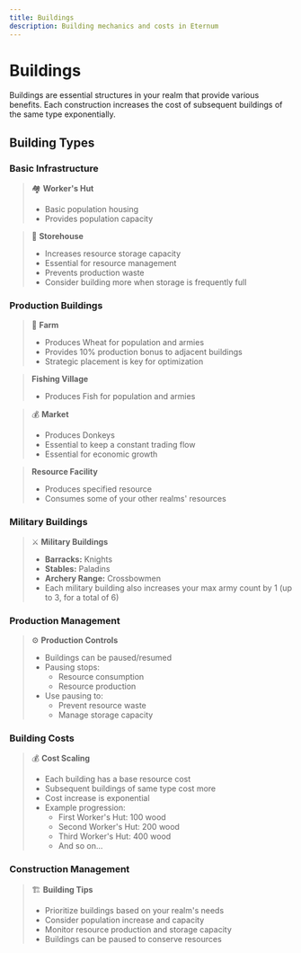 ```yaml
---
title: Buildings
description: Building mechanics and costs in Eternum
---
```


# Buildings

Buildings are essential structures in your realm that provide various benefits. Each construction increases the cost of
subsequent buildings of the same type exponentially.

## Building Types

### Basic Infrastructure

> 🏘️ **Worker's Hut**
>
> - Basic population housing
> - Provides population capacity

> 🏪 **Storehouse**
>
> - Increases resource storage capacity
> - Essential for resource management
> - Prevents production waste
> - Consider building more when storage is frequently full

### Production Buildings

> 🌾 **Farm**
>
> - Produces Wheat for population and armies
> - Provides 10% production bonus to adjacent buildings
> - Strategic placement is key for optimization

> **Fishing Village**
>
> - Produces Fish for population and armies

> 💰 **Market**
>
> - Produces Donkeys
> - Essential to keep a constant trading flow
> - Essential for economic growth

> **Resource Facility**
>
> - Produces specified resource
> - Consumes some of your other realms' resources

### Military Buildings

> ⚔️ **Military Buildings**
>
> - **Barracks:** Knights
> - **Stables:** Paladins
> - **Archery Range:** Crossbowmen
> - Each military building also increases your max army count by 1 (up to 3, for a total of 6)

### Production Management

> ⚙️ **Production Controls**
>
> - Buildings can be paused/resumed
> - Pausing stops:
>   - Resource consumption
>   - Resource production
> - Use pausing to:
>   - Prevent resource waste
>   - Manage storage capacity

### Building Costs

> 💰 **Cost Scaling**
>
> - Each building has a base resource cost
> - Subsequent buildings of same type cost more
> - Cost increase is exponential
> - Example progression:
>   - First Worker's Hut: 100 wood
>   - Second Worker's Hut: 200 wood
>   - Third Worker's Hut: 400 wood
>   - And so on...

### Construction Management

> 🏗️ **Building Tips**
>
> - Prioritize buildings based on your realm's needs
> - Consider population increase and capacity
> - Monitor resource production and storage capacity
> - Buildings can be paused to conserve resources
